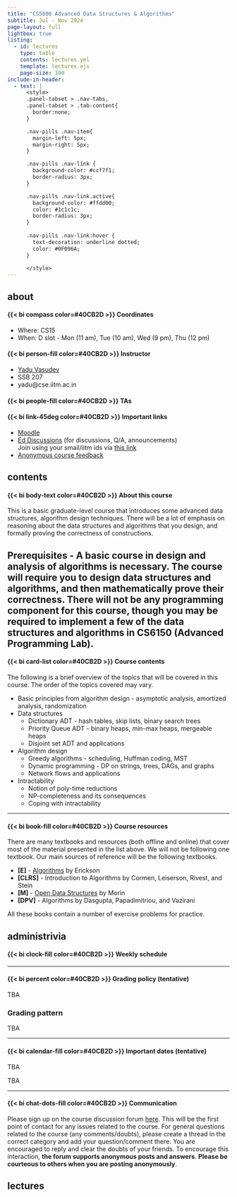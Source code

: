 ```yaml
---
title: "CS5800 Advanced Data Structures & Algorithms"
subtitle: Jul - Nov 2024
page-layout: full
lightbox: true
listing:
  - id: lectures
    type: table
    contents: lectures.yml
    template: lectures.ejs
    page-size: 100
include-in-header: 
  - text: |
      <style>
      .panel-tabset > .nav-tabs,
      .panel-tabset > .tab-content{
        border:none;
      }

      .nav-pills .nav-item{
        margin-left: 5px;
        margin-right: 5px;
      }

      .nav-pills .nav-link {
        background-color: #ccf7f1;
        border-radius: 3px;
      }

      .nav-pills .nav-link.active{
        background-color: #ffdd00; 
        color: #1c1c1c;
        border-radius: 3px;
      }
      
      .nav-pills .nav-link:hover {
        text-decoration: underline dotted;
        color: #0F096A;
      }

      </style>
---
```


::: nav-pills
::: panel-tabset

## about

::: {.grid}

::: {.g-col-6}

####  {{< bi compass color=#40CB2D >}} Coordinates

- Where: CS15
- When: D slot - Mon (11 am), Tue (10 am), Wed (9 pm), Thu (12 pm)


#### {{< bi person-fill color=#40CB2D >}} Instructor
- [Yadu Vasudev](https://yaduvasudev.github.io/)
- SSB 207
- yadu@cse.iitm.ac.in

#### {{< bi people-fill color=#40CB2D >}} TAs


:::

::: {.g-col-6}

#### {{< bi link-45deg color=#40CB2D >}} Important links

- [Moodle]() 
- [Ed Discussions]() (for discussions, Q/A, announcements) \
  Join using your smail/iitm ids via [this link]()
- [Anonymous course feedback]()

:::

:::


## contents

::: {.grid}

::: {.g-col-10}

#### {{< bi body-text color=#40CB2D >}} About this course

This is a basic graduate-level course that introduces some advanced data structures, algorithm design techniques. There will be a lot of emphasis on reasoning about the data structures and algorithms that you design, and formally proving the correctness of constructions. 

**Prerequisites** - A basic course in design and analysis of algorithms is necessary. The course will require you to design data structures and algorithms, and then mathematically prove their correctness. There **will not be any programming component** for this course, though you may be required to implement a few of the data structures and algorithms in CS6150 (Advanced Programming Lab).
---

#### {{< bi card-list color=#40CB2D >}} Course contents

The following is a brief overview of the topics that will be covered in this course. The order of the topics covered may vary.

- Basic principles from algorithm design - asymptotic analysis, amortized analysis, randomization
- Data structures 
  - Dictionary ADT - hash tables, skip lists, binary search trees
  - Priority Queue ADT - binary heaps, min-max heaps, mergeable heaps
  - Disjoint set ADT and applications
- Algorithm design
  - Greedy algorithms - scheduling, Huffman coding, MST
  - Dynamic programming - DP on strings, trees, DAGs, and graphs
  - Network flows and applications
- Intractability 
  - Notion of poly-time reductions
  - NP-completeness and its consequences
  - Coping with intractability
  
---

#### {{< bi book-fill color=#40CB2D >}} Course resources

There are many textbooks and resources (both offline and online) that cover most of the material presented in the list above. We will not be following one textbook. Our main sources of reference will be the following textbooks.

- **[E]** - [Algorithms](https://jeffe.cs.illinois.edu/teaching/algorithms/book/Algorithms-JeffE.pdf) by Erickson
- **[CLRS]** - Introduction to Algorithms by Cormen, Leiserson, Rivest, and Stein
- **[M]** - [Open Data Structures](https://opendatastructures.org/) by Morin
- **[DPV]** - Algorithms by Dasgupta, Papadimitriou, and Vazirani

All these books contain a number of exercise problems for practice.

:::

:::

## administrivia

::: {.grid}

::: {.g-col-10}

#### {{< bi clock-fill color=#40CB2D >}} Weekly schedule



---

#### {{< bi percent color=#40CB2D >}} Grading policy (tentative)

TBA


::: {.callout-tip appearance="simple"}

### Grading pattern

TBA

:::

---

#### {{< bi calendar-fill color=#40CB2D >}} Important dates (tentative)

TBA

::: {.callout-tip appearance="simple"}

TBA

::: 

---

#### {{< bi chat-dots-fill color=#40CB2D >}} Communication

Please sign up on the course discussion forum [here](). This will be the first point of contact for any issues related to the course. For general questions related to the course (any comments/doubts), please create a thread in the correct category and add your question/comment there. You are encouraged to reply and clear the doubts of your friends. To encourage this interaction, **the forum supports anonymous posts and answers**. **Please be courteous to others when you are posting anonymously**.

:::

:::

## lectures

::: {#lectures}


:::

:::

:::
